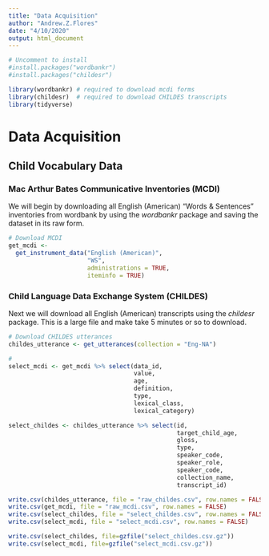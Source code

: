 ```yaml
---
title: "Data Acquisition"
author: "Andrew.Z.Flores"
date: "4/10/2020"
output: html_document
---
```


```r
# Uncomment to install
#install.packages("wordbankr")    
#install.packages("childesr")
```

```r
library(wordbankr) # required to download mcdi forms
library(childesr)  # required to download CHILDES transcripts
library(tidyverse)
```

# Data Acquisition
## Child Vocabulary Data
### Mac Arthur Bates Communicative Inventories (MCDI)
We will begin by downloading all English (American) "Words & Sentences" 
inventories from wordbank by using the *wordbankr* package and saving the 
dataset in its raw form.

```r
# Download MCDI
get_mcdi <-
  get_instrument_data("English (American)",
                      "WS",
                      administrations = TRUE,
                      iteminfo = TRUE)
```

### Child Language Data Exchange System (CHILDES)
Next we will download all English (American) transcripts using the *childesr* 
package. This is a large file and make take 5 minutes or so to download.
```r
# Download CHILDES utterances
childes_utterance <- get_utterances(collection = "Eng-NA")
```

```r

#
select_mcdi <- get_mcdi %>% select(data_id,
                                   value,
                                   age,
                                   definition,
                                   type,
                                   lexical_class,
                                   lexical_category)

select_childes <- childes_utterance %>% select(id,
                                               target_child_age,
                                               gloss,
                                               type,
                                               speaker_code,
                                               speaker_role,
                                               speaker_code,
                                               collection_name,
                                               transcript_id)
```


```r
write.csv(childes_utterance, file = "raw_childes.csv", row.names = FALSE)
write.csv(get_mcdi, file = "raw_mcdi.csv", row.names = FALSE)
write.csv(select_childes, file = "select_childes.csv", row.names = FALSE)
write.csv(select_mcdi, file = "select_mcdi.csv", row.names = FALSE)
```

```r
write.csv(select_childes, file=gzfile("select_childes.csv.gz"))
write.csv(select_mcdi, file=gzfile("select_mcdi.csv.gz"))



```

